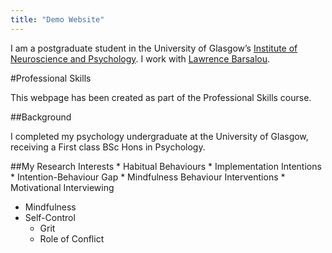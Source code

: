 ```yaml
---
title: "Demo Website"
---
```


I am a postgraduate student in the University of Glasgow's
[Institute of Neuroscience and Psychology](http://www.gla.ac.uk/researchinstitutes/neurosciencepsychology/).
I work with [Lawrence Barsalou](https://www.gla.ac.uk/schools/psychology/staff/lawrencebarsalou/).


#Professional Skills

This webpage has been created as part of the Professional Skills course.

##Background

I completed my psychology undergraduate at the University of Glasgow, receiving a First class BSc Hons in Psychology.

##My Research Interests
* Habitual Behaviours
    * Implementation Intentions
    * Intention-Behaviour Gap
    * Mindfulness Behaviour Interventions
    * Motivational Interviewing

* Mindfulness
* Self-Control
    * Grit
    * Role of Conflict